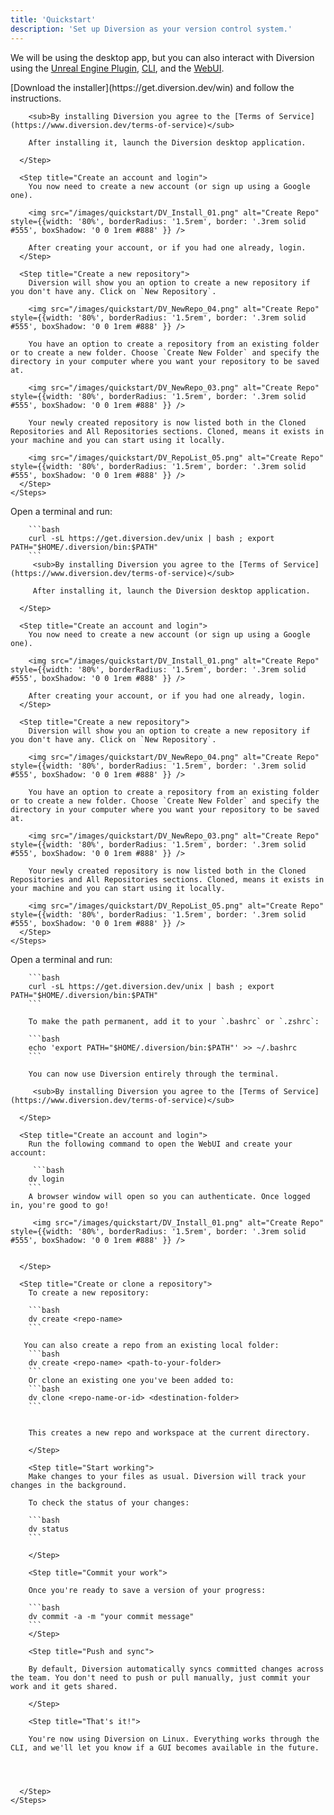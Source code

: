 ```yaml
---
title: 'Quickstart'
description: 'Set up Diversion as your version control system.'
---
```


We will be using the desktop app, but you can also interact with Diversion using the [Unreal Engine Plugin](https://www.unrealengine.com/marketplace/en-US/product/diversion), [CLI](/cmd-ref/about-cmd), and the [WebUI](https://app.diversion.dev/).

<Tabs>
  <Tab title="Windows">
    <Steps>
      <Step title="Install Diversion">
        [Download the installer](https://get.diversion.dev/win) and follow the instructions.
        
        <sub>By installing Diversion you agree to the [Terms of Service](https://www.diversion.dev/terms-of-service)</sub>

        After installing it, launch the Diversion desktop application.

      </Step>

      <Step title="Create an account and login">
        You now need to create a new account (or sign up using a Google one).

        <img src="/images/quickstart/DV_Install_01.png" alt="Create Repo" style={{width: '80%', borderRadius: '1.5rem', border: '.3rem solid #555', boxShadow: '0 0 1rem #888' }} />

        After creating your account, or if you had one already, login.
      </Step>

      <Step title="Create a new repository">
        Diversion will show you an option to create a new repository if you don't have any. Click on `New Repository`.

        <img src="/images/quickstart/DV_NewRepo_04.png" alt="Create Repo" style={{width: '80%', borderRadius: '1.5rem', border: '.3rem solid #555', boxShadow: '0 0 1rem #888' }} />

        You have an option to create a repository from an existing folder or to create a new folder. Choose `Create New Folder` and specify the directory in your computer where you want your repository to be saved at.

        <img src="/images/quickstart/DV_NewRepo_03.png" alt="Create Repo" style={{width: '80%', borderRadius: '1.5rem', border: '.3rem solid #555', boxShadow: '0 0 1rem #888' }} />

        Your newly created repository is now listed both in the Cloned Repositories and All Repositories sections. Cloned, means it exists in your machine and you can start using it locally.

        <img src="/images/quickstart/DV_RepoList_05.png" alt="Create Repo" style={{width: '80%', borderRadius: '1.5rem', border: '.3rem solid #555', boxShadow: '0 0 1rem #888' }} />
      </Step>
    </Steps>
  </Tab>

  <Tab title="MacOS">
    <Steps>
      <Step title="Install Diversion">
        Open a terminal and run:

        ```bash
        curl -sL https://get.diversion.dev/unix | bash ; export PATH="$HOME/.diversion/bin:$PATH"
        ```
         <sub>By installing Diversion you agree to the [Terms of Service](https://www.diversion.dev/terms-of-service)</sub>

         After installing it, launch the Diversion desktop application.

      </Step>

      <Step title="Create an account and login">
        You now need to create a new account (or sign up using a Google one).

        <img src="/images/quickstart/DV_Install_01.png" alt="Create Repo" style={{width: '80%', borderRadius: '1.5rem', border: '.3rem solid #555', boxShadow: '0 0 1rem #888' }} />

        After creating your account, or if you had one already, login.
      </Step>

      <Step title="Create a new repository">
        Diversion will show you an option to create a new repository if you don't have any. Click on `New Repository`.

        <img src="/images/quickstart/DV_NewRepo_04.png" alt="Create Repo" style={{width: '80%', borderRadius: '1.5rem', border: '.3rem solid #555', boxShadow: '0 0 1rem #888' }} />

        You have an option to create a repository from an existing folder or to create a new folder. Choose `Create New Folder` and specify the directory in your computer where you want your repository to be saved at.

        <img src="/images/quickstart/DV_NewRepo_03.png" alt="Create Repo" style={{width: '80%', borderRadius: '1.5rem', border: '.3rem solid #555', boxShadow: '0 0 1rem #888' }} />

        Your newly created repository is now listed both in the Cloned Repositories and All Repositories sections. Cloned, means it exists in your machine and you can start using it locally.

        <img src="/images/quickstart/DV_RepoList_05.png" alt="Create Repo" style={{width: '80%', borderRadius: '1.5rem', border: '.3rem solid #555', boxShadow: '0 0 1rem #888' }} />
      </Step>
    </Steps>
  </Tab>

  <Tab title="Linux">
    <Steps>
      <Step title="Install Diversion">
        Open a terminal and run:

        ```bash
        curl -sL https://get.diversion.dev/unix | bash ; export PATH="$HOME/.diversion/bin:$PATH"
        ```

        To make the path permanent, add it to your `.bashrc` or `.zshrc`:

        ```bash
        echo 'export PATH="$HOME/.diversion/bin:$PATH"' >> ~/.bashrc
        ```

        You can now use Diversion entirely through the terminal.

         <sub>By installing Diversion you agree to the [Terms of Service](https://www.diversion.dev/terms-of-service)</sub>

      </Step>

      <Step title="Create an account and login">
        Run the following command to open the WebUI and create your account:

         ```bash
        dv login
        ```
        A browser window will open so you can authenticate. Once logged in, you're good to go!

         <img src="/images/quickstart/DV_Install_01.png" alt="Create Repo" style={{width: '80%', borderRadius: '1.5rem', border: '.3rem solid #555', boxShadow: '0 0 1rem #888' }} />

       
      </Step>

      <Step title="Create or clone a repository">
        To create a new repository:

        ```bash
        dv create <repo-name>
        ```

       You can also create a repo from an existing local folder:
        ```bash
        dv create <repo-name> <path-to-your-folder>
        ```
        Or clone an existing one you've been added to:
        ```bash
        dv clone <repo-name-or-id> <destination-folder>
        ```


        This creates a new repo and workspace at the current directory.

        </Step>
        
        <Step title="Start working">
        Make changes to your files as usual. Diversion will track your changes in the background.

        To check the status of your changes:

        ```bash
        dv status
        ```

        </Step>

        <Step title="Commit your work">

        Once you're ready to save a version of your progress:

        ```bash
        dv commit -a -m "your commit message"
        ```
        </Step>

        <Step title="Push and sync">

        By default, Diversion automatically syncs committed changes across the team. You don't need to push or pull manually, just commit your work and it gets shared.

        </Step>

        <Step title="That's it!">

        You're now using Diversion on Linux. Everything works through the CLI, and we'll let you know if a GUI becomes available in the future.

        

        
      </Step>
    </Steps>
  </Tab>
</Tabs>
